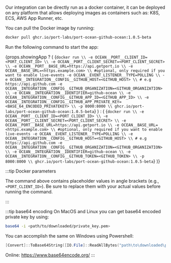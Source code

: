 
Our integration can be directly run as a docker container, it can be deployed on any platform that allows deploying images as containers such as: K8S, ECS, AWS App Runner, etc.

You can pull the Docker image by running:

```bash showLineNumbers
docker pull ghcr.io/port-labs/port-ocean-github-ocean:1.0.5-beta
```

Run the following command to start the app:

{props.showingApp ? (
<CodeBlock language="bash" showLineNumbers>
{`docker run \\
  -e OCEAN__PORT__CLIENT_ID=<PORT_CLIENT_ID> \\
  -e OCEAN__PORT__CLIENT_SECRET=<PORT_CLIENT_SECRET> \\
  -e OCEAN__PORT__BASE_URL=https://api.getport.io \\
  -e OCEAN__BASE_URL=<https.example.com> \\ #optional, only required if you want to enable live-events
  -e OCEAN__EVENT_LISTENER__TYPE=POLLING \\
  -e OCEAN__INTEGRATION__CONFIG__GITHUB_HOST=<GITHUB_HOST> \\ # e.g https://api.github.com
  -e OCEAN__INTEGRATION__CONFIG__GITHUB_ORGANIZATION=<GITHUB_ORGANIZATION> \\
  -e OCEAN__INTEGRATION__IDENTIFIER=github-ocean \\
  -e OCEAN__INTEGRATION__CONFIG__GITHUB_APP_ID=<GITHUB_APP_ID> \\
  -e OCEAN__INTEGRATION__CONFIG__GITHUB_APP_PRIVATE_KEY=<BASE_64_ENCODED_PRIVATEKEY> \\
  -p 8000:8000 \\
  ghcr.io/port-labs/port-ocean-github-ocean:1.0.5-beta`}
</CodeBlock>
) : (
<CodeBlock language="bash" showLineNumbers>
{`docker run \\
  -e OCEAN__PORT__CLIENT_ID=<PORT_CLIENT_ID> \\
  -e OCEAN__PORT__CLIENT_SECRET=<PORT_CLIENT_SECRET> \\
  -e OCEAN__PORT__BASE_URL=https://api.getport.io \\
  -e OCEAN__BASE_URL=<https.example.com> \\ #optional, only required if you want to enable live-events
  -e OCEAN__EVENT_LISTENER__TYPE=POLLING \\
  -e OCEAN__INTEGRATION__CONFIG__GITHUB_HOST=<GITHUB_HOST> \\ # e.g https://api.github.com
  -e OCEAN__INTEGRATION__CONFIG__GITHUB_ORGANIZATION=<GITHUB_ORGANIZATION> \\
  -e OCEAN__INTEGRATION__IDENTIFIER=github-ocean \\
  -e OCEAN__INTEGRATION__CONFIG__GITHUB_TOKEN=<GITHUB_TOKEN> \\
  -p 8000:8000 \\
  ghcr.io/port-labs/port-ocean-github-ocean:1.0.5-beta`}
</CodeBlock>
)}


:::tip Docker parameters

The command above contains placeholder values in angle brackets (e.g., `<PORT_CLIENT_ID>`). Be sure to replace them with your actual values before running the command.

:::

:::tip base64 encoding
On MacOS and Linux you can get base64 encoded private key by using:
```sh
base64 -i <path/to/downloaded/private_key.pem>
```

You can accomplish the same on Windows using Powershell:
```powershell
[Convert]::ToBase64String([IO.File]::ReadAllBytes("path\to\downloaded\private_key.pem"))

```

Online:
https://www.base64encode.org/ 
:::


<DockerParametersTable showingApp={props.showingApp}/>

<PortApiRegionTip/>
